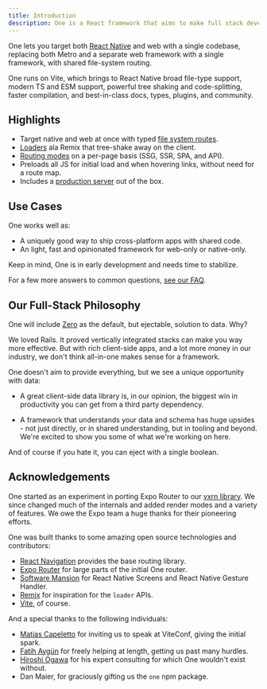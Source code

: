 ```yaml
---
title: Introduction
description: One is a React framework that aims to make full stack development as simple as possible - whether you're making a website, an app, or sharing code between the two.
---
```


One lets you target both [React Native](https://reactnative.dev) and web with a single codebase, replacing both Metro and a separate web framework with a single framework, with shared file-system routing. 

One runs on Vite, which brings to React Native broad file-type support, modern TS and ESM support, powerful tree shaking and code-splitting, faster compilation, and best-in-class docs, types, plugins, and community.


<CardCol>
  <Card href="/docs/installation" title="Get started" />
  <Card href="/docs/features" title="Features" />
  <Card href="/docs/status" title="Status" />
</CardCol>

## Highlights

- Target native and web at once with typed [file system routes](/docs/routing).
- [Loaders](docs/routing-loader) ala Remix that tree-shake away on the client.
- [Routing modes](/docs/routing-modes) on a per-page basis (SSG, SSR, SPA, and API).
- Preloads all JS for initial load and when hovering links, without need for a route map.
- Includes a [production server](/docs/one-serve) out of the box.

## Use Cases

One works well as:

- A uniquely good way to ship cross-platform apps with shared code.
- An light, fast and opinionated framework for web-only or native-only.

Keep in mind, One is in early development and needs time to stabilize.

For a few more answers to common questions, [see our FAQ](/docs/faq).

## Our Full-Stack Philosophy

One will include [Zero](/docs/data) as the default, but ejectable, solution to data. Why?

We loved Rails. It proved vertically integrated stacks can make you way more effective. But with rich client-side apps, and a lot more money in our industry, we don't think all-in-one makes sense for a framework.

One doesn't aim to provide everything, but we see a unique opportunity with data:

- A great client-side data library is, in our opinion, the biggest win in productivity you can get from a third party dependency.

- A framework that understands your data and schema has huge upsides - not just directly, or in shared understanding, but in tooling and beyond. We're excited to show you some of what we're working on here.

And of course if you hate it, you can eject with a single boolean.

## Acknowledgements

One started as an experiment in porting Expo Router to our [vxrn library](https://vxrn.dev). We since changed much of the internals and added render modes and a variety of features. We&nbsp;owe the Expo team a huge thanks for their pioneering efforts.

One was built thanks to some amazing open source technologies and contributors:

- [React Navigation](https://reactnavigation.org) provides the base routing library.
- [Expo Router](https://docs.expo.dev/router/introduction) for large parts of the initial One router.
- [Software Mansion](https://swmansion.com) for React Native Screens and React Native Gesture Handler.
- [Remix](https://remix.run) for inspiration for the `loader` APIs.
- [Vite](https://vitejs.dev), of course.

And a special thanks to the following individuals:

- [Matias Capeletto](https://x.com/patak_dev) for inviting us to speak at ViteConf, giving the initial spark.
- [Fatih Aygün](https://github.com/cyco130) for freely helping at length, getting us past many hurdles.
- [Hiroshi Ogawa](https://github.com/hi-ogawa) for his expert consulting for which One wouldn't exist without.
- Dan Maier, for graciously gifting us the `one` npm package.
